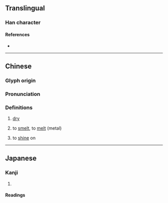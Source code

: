 {{character info}}
==Translingual==

===Han character===
{{Han char|rn=86|rad=火|as=07|sn=11|four=|canj=FFB|ids=⿰火肖}}

====References====
* {{Han ref|kx=0672.190|dkj=19074|dj=1081.030|hdz=32204.070|uh=7107|ud=28935}}

----

==Chinese==
{{zh-forms}}

===Glyph origin===
{{Han etym}}

===Pronunciation===
{{zh-pron
|m=xiāo
|c=
|mc=y
|oc=y
|cat=
}}

===Definitions===
{{zh-hanzi}}

# [[dry]]
# {{lb|zh|archaic}} to [[smelt]], to [[melt]] (metal)
# {{lb|zh|of the sun}} to [[shine]] on

----

==Japanese==

===Kanji===
{{ja-kanji|grade=|rs=火07}}

# {{rfdef|ja|sort=火07}}

====Readings====
{{rfv-pron|ja}}
{{ja-readings
|goon=しょう<せう
|kanon=しょう<せう
|kun=か-わす<か-はす, かわ-かす, とろか-す
}}